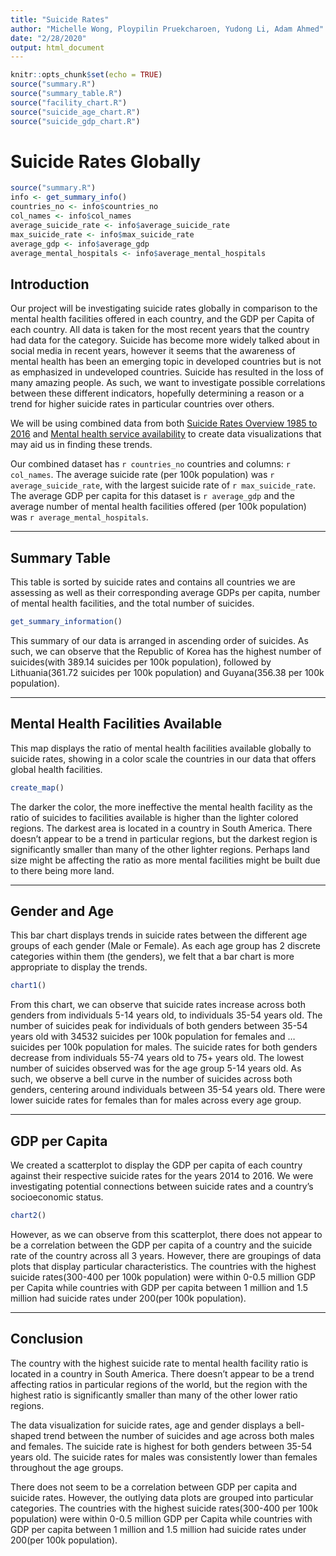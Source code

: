 ```yaml
---
title: "Suicide Rates"
author: "Michelle Wong, Ploypilin Pruekcharoen, Yudong Li, Adam Ahmed"
date: "2/28/2020"
output: html_document
---
```


```r
knitr::opts_chunk$set(echo = TRUE)
source("summary.R")
source("summary_table.R")
source("facility_chart.R")
source("suicide_age_chart.R")
source("suicide_gdp_chart.R")
```

# Suicide Rates Globally
```r
source("summary.R")
info <- get_summary_info()
countries_no <- info$countries_no
col_names <- info$col_names
average_suicide_rate <- info$average_suicide_rate
max_suicide_rate <- info$max_suicide_rate
average_gdp <- info$average_gdp
average_mental_hospitals <- info$average_mental_hospitals
```

## Introduction
Our project will be investigating suicide rates globally in comparison to the mental health facilities offered in each country, and the GDP per Capita of each country. All data is taken for the most recent years that the country had data for the category. Suicide has become more widely talked about in social media in recent years, however it seems that the awareness of mental health has been an emerging topic in developed countries but is not as emphasized in undeveloped countries. Suicide has resulted in the loss of many amazing people. As such, we want to investigate possible correlations between these different indicators, hopefully determining a reason or a trend for higher suicide rates in particular countries over others.

We will be using combined data from both [Suicide Rates Overview 1985 to 2016](https://www.kaggle.com/russellyates88/suicide-rates-overview-1985-to-2016) and [Mental health service availability](http://apps.who.int/gho/data/node.main.MHFAC?lang=en) to create data visualizations that may aid us in finding these trends. 

Our combined dataset has `r countries_no` countries and columns: `r col_names`. The average suicide rate (per 100k population) was `r  average_suicide_rate`, with the largest suicide rate of `r max_suicide_rate`. The average GDP per capita for this dataset is `r average_gdp` and the average number of mental health facilities offered (per 100k population) was `r average_mental_hospitals`.

---

## Summary Table

This table is sorted by suicide rates and contains all countries we are assessing as well as their corresponding average GDPs per capita, number of mental health facilities, and the total number of suicides.

``` r
get_summary_information()
```

This summary of our data is arranged in ascending order of suicides. As such, we can observe that the Republic of Korea has the highest number of suicides(with 389.14 suicides per 100k population), followed by Lithuania(361.72 suicides per 100k population) and Guyana(356.38 per 100k population).

---

## Mental Health Facilities Available

This map displays the ratio of mental health facilities available globally to suicide rates, showing in a color scale the countries in our data that offers global health facilities. 

```r
create_map()
```

The darker the color, the more ineffective the mental health facility as the ratio of suicides to facilities available is higher than the lighter colored regions. The darkest area is located in a country in South America. There doesn't appear to be a trend in particular regions, but the darkest region is significantly smaller than many of the other lighter regions. Perhaps land size might be affecting the ratio as more mental facilities might be built due to there being more land.

---

## Gender and Age

This bar chart displays trends in suicide rates between the different age groups of each gender (Male or Female). As each age group has 2 discrete categories within them (the genders), we felt that a bar chart is more appropriate to display the trends.

``` r
chart1()
```

From this chart, we can observe that suicide rates increase across both genders from individuals 5-14 years old, to individuals 35-54 years old. The number of suicides peak for individuals of both genders between 35-54 years old with 34532 suicides per 100k population for females and ... suicides per 100k population for males. The suicide rates for both genders decrease from individuals 55-74 years old to 75+ years old. The lowest number of suicides observed was for the age group 5-14 years old. As such, we observe a bell curve in the number of suicides across both genders, centering around individuals between 35-54 years old. There were lower suicide rates for females than for males across every age group.

---

## GDP per Capita

We created a scatterplot to display the GDP per capita of each country against their respective suicide rates for the years 2014 to 2016. We were investigating potential connections between suicide rates and a country's socioeconomic status.

``` r
chart2()
```

However, as we can observe from this scatterplot, there does not appear to be a correlation between the GDP per capita of a country and the suicide rate of the country across all 3 years. However, there are groupings of data plots that display particular characteristics. The countries with the highest suicide rates(300-400 per 100k population) were within 0-0.5 million GDP per Capita while countries with GDP per capita between 1 million and 1.5 million had suicide rates under 200(per 100k population). 

---

## Conclusion
The country with the highest suicide rate to mental health facility ratio is located in a country in South America. There doesn't appear to be a trend affecting ratios in particular regions of the world, but the region with the highest ratio is significantly smaller than many of the other lower ratio regions. 

The data visualization for suicide rates, age and gender displays a bell-shaped trend between the number of suicides and age across both males and females. The suicide rate is highest for both genders between 35-54 years old. The suicide rates for males was consistently lower than females throughout the age groups.

There does not seem to be a correlation between GDP per capita and suicide rates. However, the outlying data plots are grouped into particular categories. The countries with the highest suicide rates(300-400 per 100k population) were within 0-0.5 million GDP per Capita while countries with GDP per capita between 1 million and 1.5 million had suicide rates under 200(per 100k population). 

